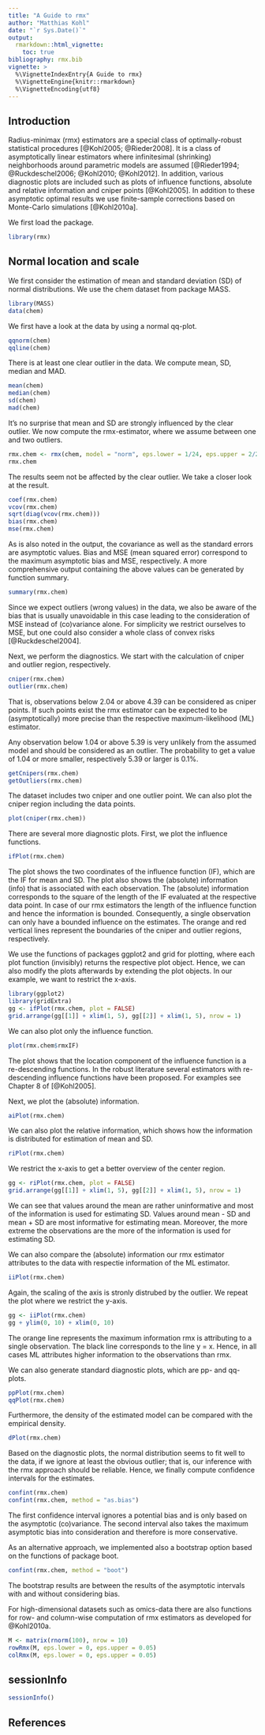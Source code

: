 ```yaml
---
title: "A Guide to rmx"
author: "Matthias Kohl"
date: "`r Sys.Date()`"
output: 
  rmarkdown::html_vignette:
    toc: true
bibliography: rmx.bib
vignette: >
  %\VignetteIndexEntry{A Guide to rmx}
  %\VignetteEngine{knitr::rmarkdown}
  %\VignetteEncoding{utf8}
---
```



## Introduction

Radius-minimax (rmx) estimators are a special class of optimally-robust statistical 
procedures [@Kohl2005; @Rieder2008]. It is a class of asymptotically linear 
estimators where infinitesimal (shrinking) neighborhoods around parametric models 
are assumed [@Rieder1994; @Ruckdeschel2006; @Kohl2010; @Kohl2012]. In addition, 
various diagnostic plots are included such as plots of influence functions, 
absolute and relative information and cniper points [@Kohl2005]. In addition
to these asymptotic optimal results we use finite-sample corrections based
on Monte-Carlo simulations [@Kohl2010a].


We first load the package.
```r
library(rmx)
```


## Normal location and scale
We first consider the estimation of mean and standard deviation (SD) of normal 
distributions. We use the chem dataset from package MASS.

```r
library(MASS)
data(chem)
```

We first have a look at the data by using a normal qq-plot.
```r
qqnorm(chem)
qqline(chem)
```

There is at least one clear outlier in the data. We compute mean, SD, median 
and MAD.

```r
mean(chem)
median(chem)
sd(chem)
mad(chem)
```

It's no surprise that mean and SD are strongly influenced by the clear outlier.
We now compute the rmx-estimator, where we assume between one and two outliers.

```r
rmx.chem <- rmx(chem, model = "norm", eps.lower = 1/24, eps.upper = 2/24)
rmx.chem
```

The results seem not be affected by the clear outlier. We take a closer look
at the result.

```r
coef(rmx.chem)
vcov(rmx.chem)
sqrt(diag(vcov(rmx.chem)))
bias(rmx.chem)
mse(rmx.chem)
```

As is also noted in the output, the covariance as well as the standard errors
are asymptotic values. Bias and MSE (mean squared error) correspond to the 
maximum asymptotic bias and MSE, respectively. A more comprehensive output 
containing the above values can be generated by function summary.

```r
summary(rmx.chem)
```

Since we expect outliers (wrong values) in the data, we also be aware of the
bias that is usually unavoidable in this case leading to the consideration of
MSE instead of (co)variance alone. For simplicity we restrict ourselves to 
MSE, but one could also consider a whole class of convex risks [@Ruckdeschel2004].

Next, we perform the diagnostics. We start with the calculation of cniper and
outlier region, respectively.

```r
cniper(rmx.chem)
outlier(rmx.chem)
```

That is, observations below 2.04 or above 4.39 can be considered as cniper points. 
If such points exist the rmx estimator can be expected to be (asymptotically) more 
precise than the respective maximum-likelihood (ML) estimator.

Any observation below 1.04 or above 5.39 is very unlikely from the assumed 
model and should be considered as an outlier. The probability to get a value
of 1.04 or more smaller, respectively 5.39 or larger is 0.1%.

```r
getCnipers(rmx.chem)
getOutliers(rmx.chem)
```

The dataset includes two cniper and one outlier point. We can also plot the
cniper region including the data points.

```r
plot(cniper(rmx.chem))
```

There are several more diagnostic plots. First, we plot the influence functions.

```r
ifPlot(rmx.chem)
```

The plot shows the two coordinates of the influence function (IF), which are the
IF for mean and SD. The plot also shows the (absolute) information (info) that 
is associated with each observation. The (absolute) information corresponds to 
the square of the length of the IF evaluated at the respective data point. 
In case of our rmx estimators the length of the influence function and hence 
the information is bounded. Consequently, a single observation can only have a 
bounded influence on the estimates. The orange and red vertical lines represent
the boundaries of the cniper and outlier regions, respectively.

We use the functions of packages ggplot2 and grid for plotting, where each plot 
function (invisibly) returns the respective plot object. Hence, we can also modify 
the plots afterwards by extending the plot objects. In our example, we want to 
restrict the x-axis.

```r
library(ggplot2)
library(gridExtra)
gg <- ifPlot(rmx.chem, plot = FALSE)
grid.arrange(gg[[1]] + xlim(1, 5), gg[[2]] + xlim(1, 5), nrow = 1)
```


We can also plot only the influence function.

```r
plot(rmx.chem$rmxIF)
```

The plot shows that the location component of the influence function is a 
re-descending functions. In the robust literature several estimators with 
re-descending influence functions have been proposed. For examples see Chapter 8 
of [@Kohl2005].

Next, we plot the (absolute) information.

```r
aiPlot(rmx.chem)
```

We can also plot the relative information, which shows how the information is
distributed for estimation of mean and SD.

```r
riPlot(rmx.chem)
```

We restrict the x-axis to get a better overview of the center region.

```r
gg <- riPlot(rmx.chem, plot = FALSE)
grid.arrange(gg[[1]] + xlim(1, 5), gg[[2]] + xlim(1, 5), nrow = 1)
```

We can see that values around the mean are rather uninformative and most of 
the information is used for estimating SD. Values around mean - SD and mean + SD 
are most informative for estimating mean. Moreover, the more extreme the 
observations are the more of the information is used for estimating SD. 

We can also compare the (absolute) information our rmx estimator attributes
to the data with respectie information of the ML estimator.

```r
iiPlot(rmx.chem)
```

Again, the scaling of the axis is stronly distrubed by the outlier. We repeat 
the plot where we restrict the y-axis.

```r
gg <- iiPlot(rmx.chem)
gg + ylim(0, 10) + xlim(0, 10)
```

The orange line represents the maximum information rmx is attributing to a 
single observation. The black line corresponds to the line y = x. Hence, in all
cases ML attributes higher information to the observations than rmx. 

We can also generate standard diagnostic plots, which are pp- and qq-plots.

```r
ppPlot(rmx.chem)
qqPlot(rmx.chem)
```

Furthermore, the density of the estimated model can be compared with the 
empirical density.

```r
dPlot(rmx.chem)
```

Based on the diagnostic plots, the normal distribution seems to fit well to 
the data, if we ignore at least the obvious outlier; that is, our inference
with the rmx approach should be reliable. Hence, we finally compute confidence 
intervals for the estimates.

```r
confint(rmx.chem)
confint(rmx.chem, method = "as.bias")
```

The first confidence interval ignores a potential bias and is only based on 
the asymptotic (co)variance. The second interval also takes the maximum 
asymptotic bias into consideration and therefore is more conservative.

As an alternative approach, we implemented also a bootstrap option based on
the functions of package boot.  

```r
confint(rmx.chem, method = "boot")
```

The bootstrap results are between the results of the asymptotic intervals with 
and without considering bias. 

For high-dimensional datasets such as omics-data there are also functions for
row- and column-wise computation of rmx estimators as developed for @Kohl2010a.

```r
M <- matrix(rnorm(100), nrow = 10)
rowRmx(M, eps.lower = 0, eps.upper = 0.05)
colRmx(M, eps.lower = 0, eps.upper = 0.05)
```



## sessionInfo
```r
sessionInfo()
```


## References